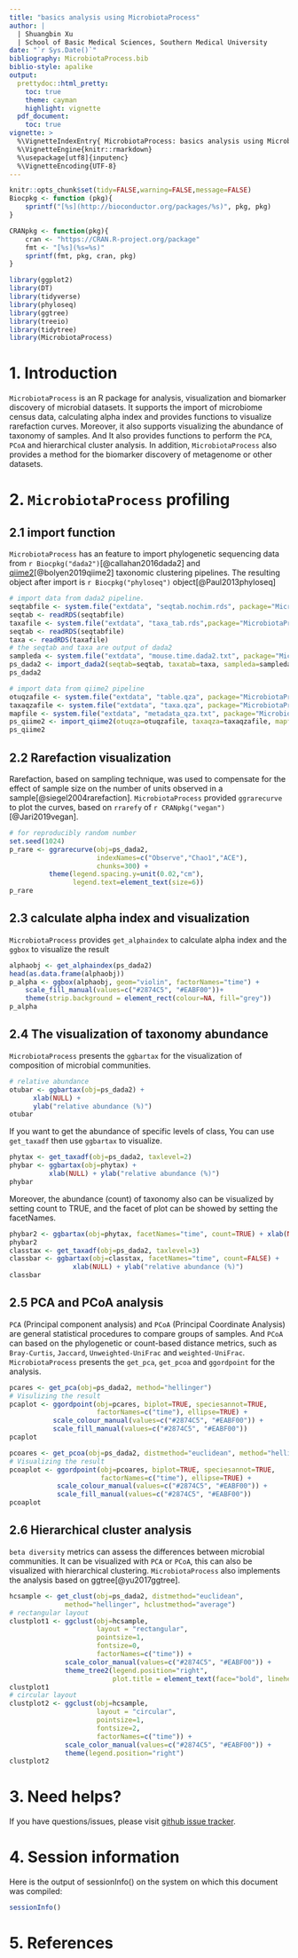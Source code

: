 ```yaml
---
title: "basics analysis using MicrobiotaProcess"
author: |
  | Shuangbin Xu 
  | School of Basic Medical Sciences, Southern Medical University
date: "`r Sys.Date()`"
bibliography: MicrobiotaProcess.bib
biblio-style: apalike
output:
  prettydoc::html_pretty:
    toc: true
    theme: cayman
    highlight: vignette
  pdf_document:
    toc: true
vignette: >
  %\VignetteIndexEntry{ MicrobiotaProcess: basics analysis using MicrobiotaProcess.}
  %\VignetteEngine{knitr::rmarkdown}
  %\usepackage[utf8]{inputenc}
  %\VignetteEncoding{UTF-8}
---
```


```r
knitr::opts_chunk$set(tidy=FALSE,warning=FALSE,message=FALSE)
Biocpkg <- function (pkg){
    sprintf("[%s](http://bioconductor.org/packages/%s)", pkg, pkg)
}

CRANpkg <- function(pkg){
    cran <- "https://CRAN.R-project.org/package" 
    fmt <- "[%s](%s=%s)"
    sprintf(fmt, pkg, cran, pkg) 
}
```

```r
library(ggplot2)
library(DT)
library(tidyverse)
library(phyloseq)
library(ggtree)
library(treeio)
library(tidytree)
library(MicrobiotaProcess)
```

# 1. Introduction

`MicrobiotaProcess` is an R package for analysis, visualization and biomarker discovery of microbial datasets. It supports the import of microbiome census data, calculating alpha index and provides functions to visualize rarefaction curves. Moreover, it also supports visualizing the abundance of taxonomy of samples. And It also provides functions to perform the `PCA`, `PCoA` and hierarchical cluster analysis. In addition, `MicrobiotaProcess` also provides a method for the biomarker discovery of metagenome or other datasets.

# 2. `MicrobiotaProcess` profiling

## 2.1 import function

`MicrobiotaProcess` has an feature to import phylogenetic sequencing data from `r Biocpkg("dada2")`[@callahan2016dada2] and [qiime2](https://qiime2.org/)[@bolyen2019qiime2] taxonomic clustering pipelines. The resulting object after import is `r Biocpkg("phyloseq")` object[@Paul2013phyloseq]

```r
# import data from dada2 pipeline.
seqtabfile <- system.file("extdata", "seqtab.nochim.rds", package="MicrobiotaProcess")
seqtab <- readRDS(seqtabfile)
taxafile <- system.file("extdata", "taxa_tab.rds",package="MicrobiotaProcess")
seqtab <- readRDS(seqtabfile)
taxa <- readRDS(taxafile)
# the seqtab and taxa are output of dada2
sampleda <- system.file("extdata", "mouse.time.dada2.txt", package="MicrobiotaProcess")
ps_dada2 <- import_dada2(seqtab=seqtab, taxatab=taxa, sampleda=sampleda)
ps_dada2

# import data from qiime2 pipeline
otuqzafile <- system.file("extdata", "table.qza", package="MicrobiotaProcess")
taxaqzafile <- system.file("extdata", "taxa.qza", package="MicrobiotaProcess")
mapfile <- system.file("extdata", "metadata_qza.txt", package="MicrobiotaProcess")
ps_qiime2 <- import_qiime2(otuqza=otuqzafile, taxaqza=taxaqzafile, mapfilename=mapfile)
ps_qiime2
```

## 2.2 Rarefaction visualization

Rarefaction, based on sampling technique, was used to compensate for the effect of sample size on the number of units observed in a sample[@siegel2004rarefaction]. `MicrobiotaProcess` provided `ggrarecurve` to plot the curves, based on `rrarefy` of `r CRANpkg("vegan")`[@Jari2019vegan].

```r
# for reproducibly random number 
set.seed(1024)
p_rare <- ggrarecurve(obj=ps_dada2, 
                      indexNames=c("Observe","Chao1","ACE"), 
                      chunks=300) +
          theme(legend.spacing.y=unit(0.02,"cm"),
                legend.text=element_text(size=6))
p_rare

```

## 2.3 calculate alpha index and visualization

`MicrobiotaProcess` provides `get_alphaindex` to calculate alpha index and the `ggbox` to visualize the result

```r
alphaobj <- get_alphaindex(ps_dada2)
head(as.data.frame(alphaobj))
p_alpha <- ggbox(alphaobj, geom="violin", factorNames="time") + 
	scale_fill_manual(values=c("#2874C5", "#EABF00"))+
	theme(strip.background = element_rect(colour=NA, fill="grey"))
p_alpha
```

## 2.4 The visualization of taxonomy abundance

`MicrobiotaProcess` presents the `ggbartax` for the visualization of composition of microbial communities.

```r
# relative abundance
otubar <- ggbartax(obj=ps_dada2) +
	  xlab(NULL) +
	  ylab("relative abundance (%)")
otubar
```

If you want to get the abundance of specific levels of class, You can use `get_taxadf` then use `ggbartax` to visualize.

```r
phytax <- get_taxadf(obj=ps_dada2, taxlevel=2)
phybar <- ggbartax(obj=phytax) +
          xlab(NULL) + ylab("relative abundance (%)")
phybar
```

 Moreover, the abundance (count) of taxonomy also can be visualized by setting count to TRUE, and the facet of plot can be showed by setting the facetNames.

```r
phybar2 <- ggbartax(obj=phytax, facetNames="time", count=TRUE) + xlab(NULL) + ylab("abundance")
phybar2
classtax <- get_taxadf(obj=ps_dada2, taxlevel=3)
classbar <- ggbartax(obj=classtax, facetNames="time", count=FALSE) +
                xlab(NULL) + ylab("relative abundance (%)")
classbar
```

## 2.5 PCA and PCoA analysis

`PCA` (Principal component analysis) and `PCoA` (Principal Coordinate Analysis) are general statistical procedures to compare groups of samples. And `PCoA` can based on the phylogenetic or count-based distance metrics, such as `Bray-Curtis`, `Jaccard`, `Unweighted-UniFrac` and `weighted-UniFrac`. `MicrobiotaProcess` presents the `get_pca`, `get_pcoa` and `ggordpoint` for the analysis.

```r
pcares <- get_pca(obj=ps_dada2, method="hellinger")
# Visulizing the result
pcaplot <- ggordpoint(obj=pcares, biplot=TRUE, speciesannot=TRUE,
                      factorNames=c("time"), ellipse=TRUE) +
           scale_colour_manual(values=c("#2874C5", "#EABF00")) +
           scale_fill_manual(values=c("#2874C5", "#EABF00"))
pcaplot

pcoares <- get_pcoa(obj=ps_dada2, distmethod="euclidean", method="hellinger")
# Visualizing the result
pcoaplot <- ggordpoint(obj=pcoares, biplot=TRUE, speciesannot=TRUE,
                       factorNames=c("time"), ellipse=TRUE) +
            scale_colour_manual(values=c("#2874C5", "#EABF00")) +
            scale_fill_manual(values=c("#2874C5", "#EABF00"))
pcoaplot
```

## 2.6 Hierarchical cluster analysis

`beta diversity` metrics can assess the differences between microbial communities. It can be visualized with `PCA` or `PCoA`, this can also be visualized with hierarchical clustering. `MicrobiotaProcess` also  implements the analysis based on ggtree[@yu2017ggtree].

```r
hcsample <- get_clust(obj=ps_dada2, distmethod="euclidean",
		      method="hellinger", hclustmethod="average")
# rectangular layout
clustplot1 <- ggclust(obj=hcsample,
                      layout = "rectangular",
                      pointsize=1,
                      fontsize=0,
                      factorNames=c("time")) +
              scale_color_manual(values=c("#2874C5", "#EABF00")) +
              theme_tree2(legend.position="right",
                          plot.title = element_text(face="bold", lineheight=25,hjust=0.5))
clustplot1
# circular layout
clustplot2 <- ggclust(obj=hcsample,
                      layout = "circular",
                      pointsize=1,
                      fontsize=2,
                      factorNames=c("time")) +
              scale_color_manual(values=c("#2874C5", "#EABF00")) +
              theme(legend.position="right")
clustplot2
```

# 3. Need helps?

If you have questions/issues, please visit [github issue tracker](https://github.com/YuLab-SMU/MicrobiotaProcess/issues).

# 4. Session information

Here is the output of sessionInfo() on the system on which this document was compiled:

```r
sessionInfo()
```

# 5. References
